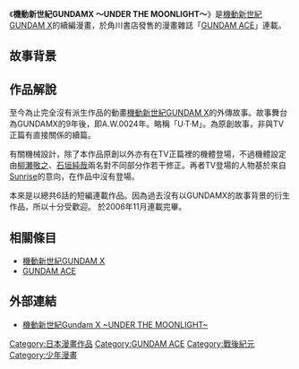 {{多個問題|{{refimprove|time=2014-11-09T04:29:22+00:00}}
{{expand language|en|ja|time=2013-04-07T23:46:31+00:00}}
}}
{{noteTA
|1=zh:GUNDAM;zh-hans:高达;zh-hk:高達;zh-tw:鋼彈;}}
{{Infobox animanga/Headerofja
|title= 機動新世紀GUNDAMX ～UNDER THE MOONLIGHT～
|image= gundamxutmlogo.jpg
|size= 
|caption= 
|japanese= 機動新世紀ガンダムX ～UNDER THE MOONLIGHT～
|english= 
|kana= 
|romaji= 
|genre= 
}}
{{Infobox animanga/Manga
|標題= 
|作者= [[大島千歳|大島千歳]]
|作畫= [[赤津豊|赤津豊]]
|出版社= [[角川書店|角川書店]]
|其他出版社= 
|連載雜誌= [[GUNDAM_ACE|GUNDAM ACE]]
|label= 
|發售日= 
|開始= 2004年12月号
|結束= 2006年11月号
|冊數= 全4卷
|話數= 全22話
|其他= 
}}
{{Infobox animanga/Footerofja}}

《'''機動新世紀GUNDAMX ～UNDER THE MOONLIGHT～'''》是[[機動新世紀GUNDAM_X|機動新世紀GUNDAM X]]的續編漫畫，於角川書店發售的漫畫雜誌「[[GUNDAM_ACE|GUNDAM ACE]]」連載。

==故事背景==

==作品解說==
至今為止完全沒有派生作品的動畫[[機動新世紀GUNDAM_X|機動新世紀GUNDAM X]]的外傳故事。故事舞台為GUNDAMX的9年後，即A.W.0024年。略稱「U·T·M」。為原創故事，非與TV正篇有直接關係的續篇。

有關機械設計，除了本作品原創以外亦有在TV正篇裡的機體登場，不過機體設定由[[柳瀬敬之|柳瀬敬之]]、[[石垣純哉|石垣純哉]]兩名對不同部分作若干修正。再者TV登場的人物基於來自[[Sunrise|Sunrise]]的意向，在作品中沒有登場。

本來是以總共6話的短編連載作品。因為過去沒有以GUNDAMX的故事背景的衍生作品，所以十分受歡迎。
於2006年11月連載完畢。

== 相關條目 ==
* [[機動新世紀GUNDAM_X|機動新世紀GUNDAM X]]
* [[GUNDAM_ACE|GUNDAM ACE]]

== 外部連結 ==
* [https://web.archive.org/web/20061214061210/http://www.gundam-x.net/another/index.html 機動新世紀Gundam X ~UNDER THE MOONLIGHT~]

{{GUNDAM}}

{{DEFAULTSORT:Kidou Shinseiki Gandam X: Under the Moonlight}}
[[Category:日本漫畫作品|Category:日本漫畫作品]]
[[Category:GUNDAM_ACE|Category:GUNDAM ACE]]
[[Category:戰後紀元|Category:戰後紀元]]
[[Category:少年漫畫|Category:少年漫畫]]